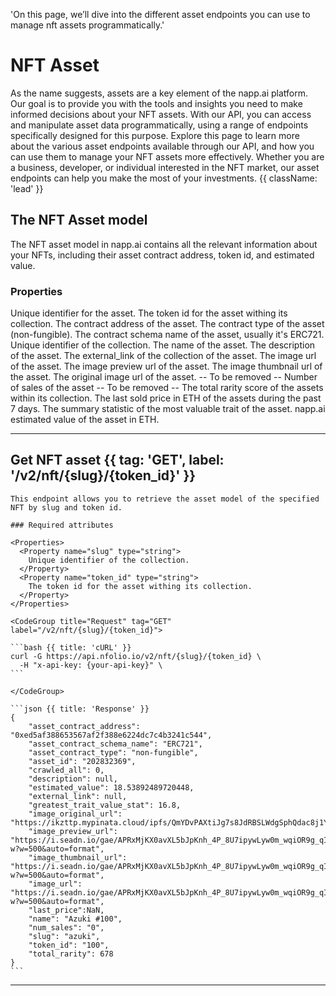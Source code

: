   'On this page, we’ll dive into the different asset endpoints you can use to manage nft assets programmatically.'

# NFT Asset

As the name suggests, assets are a key element of the napp.ai platform. Our goal is to provide you with the tools and insights you need to make informed decisions about your NFT assets. With our API, you can access and manipulate asset data programmatically, using a range of endpoints specifically designed for this purpose. Explore this page to learn more about the various asset endpoints available through our API, and how you can use them to manage your NFT assets more effectively. Whether you are a business, developer, or individual interested in the NFT market, our asset endpoints can help you make the most of your investments. {{ className: 'lead' }}

## The NFT Asset model

The NFT asset model in napp.ai contains all the relevant information about your NFTs, including their asset contract address, token id, and estimated value.

### Properties

<Properties>
  <Property name="asset_id" type="string">
    Unique identifier for the asset.
  </Property>
  <Property name="token_id" type="string">
    The token id for the asset withing its collection.
  </Property>
  <Property name="asset_contract_address" type="string">
    The contract address of the asset.
  </Property>
  <Property name="asset_contract_type" type="string">
    The contract type of the asset (non-fungible).
  </Property>
  <Property name="asset_contract_schema_name" type="string">
    The contract schema name of the asset, usually it's ERC721.
  </Property>
  <Property name="slug" type="string">
    Unique identifier of the collection.
  </Property>
  <Property name="name" type="string">
    The name of the asset.
  </Property>
  <Property name="description" type="string">
    The description of the asset.
  </Property>
  <Property name="external_link" type="string">
    The external_link of the collection of the asset.
  </Property>
  <Property name="image_url" type="string">
    The image url of the asset.
  </Property>
  <Property name="image_preview_url" type="string">
    The image preview url of the asset.
  </Property>
  <Property name="image_thumbnail_url" type="string">
    The image thumbnail url of the asset.
  </Property>
  <Property name="image_original_url" type="string">
    The original image url of the asset.
  </Property>
  <Property name="crawled_all" type="string">
    -- To be removed --
  </Property>
  <Property name="num_sales" type="string">
    Number of sales of the asset -- To be removed --
  </Property>
  <Property name="total_rarity" type="string">
    The total rarity score of the assets within its collection.
  </Property>
  <Property name="last_price" type="string">
    The last sold price in ETH of the assets during the past 7 days.
  </Property>
  <Property name="greatest_trait_value_stat" type="string">
    The summary statistic of the most valuable trait of the asset.
  </Property>
  <Property name="estimated_value" type="string">
    napp.ai estimated value of the asset in ETH.
  </Property>
</Properties>

---

## Get NFT asset {{ tag: 'GET', label: '/v2/nft/{slug}/{token_id}' }}

<Row>
  <Col>

    This endpoint allows you to retrieve the asset model of the specified NFT by slug and token id.

    ### Required attributes

    <Properties>
      <Property name="slug" type="string">
        Unique identifier of the collection.
      </Property>
      <Property name="token_id" type="string">
        The token id for the asset withing its collection.
      </Property>
    </Properties>

  </Col>
  <Col sticky>

    <CodeGroup title="Request" tag="GET" label="/v2/nft/{slug}/{token_id}">

    ```bash {{ title: 'cURL' }}
    curl -G https://api.nfolio.io/v2/nft/{slug}/{token_id} \
      -H "x-api-key: {your-api-key}" \
    ```

    </CodeGroup>

    ```json {{ title: 'Response' }}
    {
        "asset_contract_address": "0xed5af388653567af2f388e6224dc7c4b3241c544",
        "asset_contract_schema_name": "ERC721",
        "asset_contract_type": "non-fungible",
        "asset_id": "202832369",
        "crawled_all": 0,
        "description": null,
        "estimated_value": 18.53892489720448,
        "external_link": null,
        "greatest_trait_value_stat": 16.8,
        "image_original_url": "https://ikzttp.mypinata.cloud/ipfs/QmYDvPAXtiJg7s8JdRBSLWdgSphQdac8j1YuQNNxcGE1hg/100.png",
        "image_preview_url": "https://i.seadn.io/gae/APRxMjKX0avXL5bJpKnh_4P_8U7ipywLyw0m_wqiOR9g_qI6hipLBSTQoc5R5oqCVa6xFZD_yVUicMR5CNnH0Bz71icfle5gh6eX-w?w=500&auto=format",
        "image_thumbnail_url": "https://i.seadn.io/gae/APRxMjKX0avXL5bJpKnh_4P_8U7ipywLyw0m_wqiOR9g_qI6hipLBSTQoc5R5oqCVa6xFZD_yVUicMR5CNnH0Bz71icfle5gh6eX-w?w=500&auto=format",
        "image_url": "https://i.seadn.io/gae/APRxMjKX0avXL5bJpKnh_4P_8U7ipywLyw0m_wqiOR9g_qI6hipLBSTQoc5R5oqCVa6xFZD_yVUicMR5CNnH0Bz71icfle5gh6eX-w?w=500&auto=format",
        "last_price":NaN,
        "name": "Azuki #100",
        "num_sales": "0",
        "slug": "azuki",
        "token_id": "100",
        "total_rarity": 678
    }
    ```

  </Col>
</Row>

---
